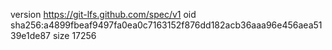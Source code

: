 version https://git-lfs.github.com/spec/v1
oid sha256:a4899fbeaf9497fa0ea0c7163152f876dd182acb36aaa96e456aea5139e1de87
size 17256
